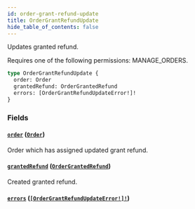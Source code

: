```yaml
---
id: order-grant-refund-update
title: OrderGrantRefundUpdate
hide_table_of_contents: false
---
```


Updates granted refund.

Requires one of the following permissions: MANAGE_ORDERS.

```graphql
type OrderGrantRefundUpdate {
  order: Order
  grantedRefund: OrderGrantedRefund
  errors: [OrderGrantRefundUpdateError!]!
}
```

### Fields

#### [`order`](#) ([`Order`](../../../developer/api-reference/objects/order))

Order which has assigned updated grant refund.

#### [`grantedRefund`](#) ([`OrderGrantedRefund`](../../../developer/api-reference/objects/order-granted-refund))

Created granted refund.

#### [`errors`](#) ([`[OrderGrantRefundUpdateError!]!`](../../../developer/api-reference/objects/order-grant-refund-update-error))
